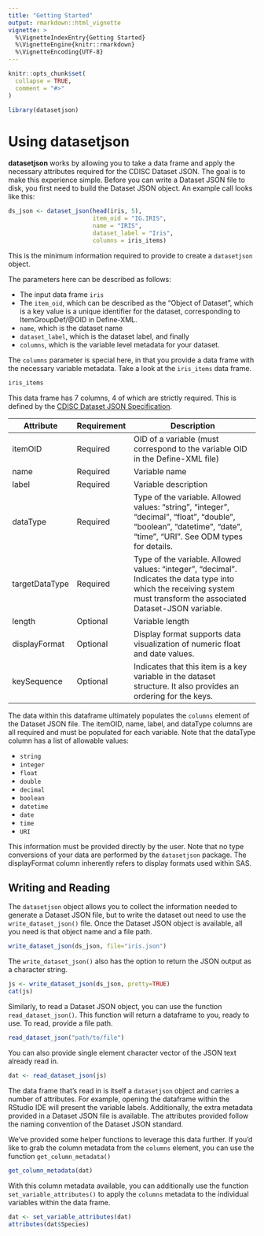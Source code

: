 ```yaml
---
title: "Getting Started"
output: rmarkdown::html_vignette
vignette: >
  %\VignetteIndexEntry{Getting Started}
  %\VignetteEngine{knitr::rmarkdown}
  %\VignetteEncoding{UTF-8}
---
```


```r
knitr::opts_chunk$set(
  collapse = TRUE,
  comment = "#>"
)
```

```r
library(datasetjson)
```

# Using **datasetjson**

**datasetjson** works by allowing you to take a data frame and apply the necessary attributes required for the CDISC Dataset JSON. The goal is to make this experience simple. Before you can write a Dataset JSON file to disk, you first need to build the Dataset JSON object. An example call looks like this:

```r
ds_json <- dataset_json(head(iris, 5), 
                        item_oid = "IG.IRIS", 
                        name = "IRIS", 
                        dataset_label = "Iris", 
                        columns = iris_items)
```

This is the minimum information required to provide to create a `datasetjson` object. 

The parameters here can be described as follows:

- The input data frame `iris`
- The `item_oid`, which can be described as the "Object of Dataset", which is a key value is a unique identifier for the dataset, corresponding to ItemGroupDef/@OID in Define-XML.
- `name`, which is the dataset name
- `dataset_label`, which is the dataset label, and finally
- `columns`, which is the variable level metadata for your dataset.

The `columns` parameter is special here, in that you provide a data frame with the necessary variable metadata. Take a look at the `iris_items` data frame. 

```r
iris_items
```

This data frame has 7 columns, 4 of which are strictly required. This is defined by the [CDISC Dataset JSON Specification](https://www.cdisc.org/dataset-json).

| **Attribute** | **Requirement** | **Description**                                                                                                                |
|----------------|-----------------|--------------------------------------------------------------------------------------------------------------------------------|
| itemOID        | Required        | OID of a variable (must correspond to the variable OID in the Define-XML file)                                                 |
| name           | Required        | Variable name                                                                                                                  |
| label          | Required        | Variable description                                                                                                           |
| dataType       | Required        | Type of the variable. Allowed values: "string", "integer", "decimal", "float", "double", "boolean", "datetime", "date", "time", "URI". See ODM types for details. |
| targetDataType | Required        | Type of the variable. Allowed values: "integer", "decimal". Indicates the data type into which the receiving system must transform the associated Dataset-JSON variable. |
| length         | Optional        | Variable length                                                                                                                |
| displayFormat  | Optional        | Display format supports data visualization of numeric float and date values.                                               |
| keySequence    | Optional        | Indicates that this item is a key variable in the dataset structure. It also provides an ordering for the keys.                |

The data within this dataframe ultimately populates the `columns` element of the Dataset JSON file. The itemOID, name, label, and dataType columns are all required and must be populated for each variable. Note that the dataType column has a list of allowable values:

- `string`
- `integer`
- `float`
- `double`
- `decimal`
- `boolean`
- `datetime`
- `date`
- `time`
- `URI`

This information must be provided directly by the user. Note that no type conversions of your data are performed by the `datasetjson` package. The displayFormat column inherently refers to display formats used within SAS. 

## Writing and Reading

The `datasetjson` object allows you to collect the information needed to generate a Dataset JSON file, but to write the dataset out need to use the `write_dataset_json()` file. Once the Dataset JSON object is available, all you need is that object name and a file path.

```r
write_dataset_json(ds_json, file="iris.json")
```

The `write_dataset_json()` also has the option to return the JSON output as a character string.

```r
js <- write_dataset_json(ds_json, pretty=TRUE)
cat(js)
```

Similarly, to read a Dataset JSON object, you can use the function `read_dataset_json()`. This function will return a dataframe to you, ready to use. To read, provide a file path.

```r
read_dataset_json("path/to/file")
```

You can also provide single element character vector of the JSON text already read in.

```r
dat <- read_dataset_json(js)
```

The data frame that's read in is itself a `datasetjson` object and carries a number of attributes. For example, opening the dataframe within the RStudio IDE will present the variable labels. Additionally, the extra metadata provided in a Dataset JSON file is available. The attributes provided follow the naming convention of the Dataset JSON standard. 

We've provided some helper functions to leverage this data further. If you'd like to grab the column metadata from the `columns` element, you can use the function `get_column_metadata()`

```r
get_column_metadata(dat)
```
With this column metadata available, you can additionally use the function `set_variable_attributes()` to apply the `columns` metadata to the individual variables within the data frame.

```r
dat <- set_variable_attributes(dat)
attributes(dat$Species)
```

